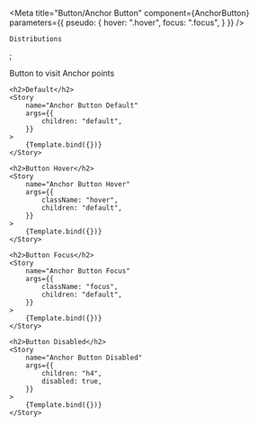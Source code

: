 

<Meta 
    title="Button/Anchor Button"
    component={AnchorButton}
    parameters={{
        pseudo: {
            hover: ".hover",
            focus: ".focus",
        }
    }}
/>

    Distributions
</AnchorButton>;


<Canvas columns={1}  withSource="open" withToolbar >
    <Title>Anchor Button</Title>
    <Subtitle>Button to visit Anchor points</Subtitle>
    
    <h2>Default</h2>
    <Story
        name="Anchor Button Default"
        args={{
            children: "default",
        }}
    >
        {Template.bind({})}
    </Story>
    
    <h2>Button Hover</h2>
    <Story
        name="Anchor Button Hover"
        args={{
            className: "hover",
            children: "default",
        }}
    >
        {Template.bind({})}
    </Story>
    
    <h2>Button Focus</h2>
    <Story
        name="Anchor Button Focus"
        args={{
            className: "focus",
            children: "default",
        }}
    >
        {Template.bind({})}
    </Story>
    
    <h2>Button Disabled</h2>
    <Story
        name="Anchor Button Disabled"
        args={{
            children: "h4",
            disabled: true,
        }}
    >
        {Template.bind({})}
    </Story>
</Canvas>
